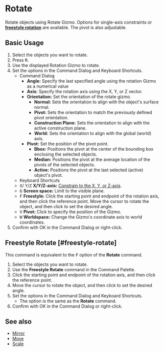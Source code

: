 
# Rotate

<Reference shortcut="R" command="Rotate" button="Left of Command Bar"  buttonIcon='button-rotate'/>

Rotate objects using Rotate Gizmo. Options for single-axis constraints or [**freestyle rotation**](#freestyle-rotate) are available. The pivot is also adjustable.

## Basic Usage

1. Select the objects you want to rotate.
2. Press <kbd>R</kbd>.
3. Use the displayed Rotation Gizmo to rotate.
4. Set the options in the Command Dialog and Keyboard Shortcuts.
   - <Kst>Command Dialog</Kst>
      - **Angle:** Specify the last specified angle using the rotation Gizmo as a numerical value
      - **Axis:** Specify the rotation axis using the X, Y, or Z vector.
      - **Orientation:** Set the orientation of the rotate gizmo.
         - <ButtonIcon type="button-normal"/> **Normal:** Sets the orientation to align with the object's surface normal.
         - <ButtonIcon type="button-pivot"/> **Pivot:** Sets the orientation to match the previously defined pivot orientation.
         - <ButtonIcon type="button-construction-plane"/> **Construction Plane:** Sets the orientation to align with the active construction plane.
         - <ButtonIcon type="button-world"/> **World:** Sets the orientation to align with the global (world) axis.
      - **Pivot:** Set the position of the pivot point.
         - <ButtonIcon type="button-bbox"/> **Bbox:** Positions the pivot at the center of the bounding box enclosing the selected objects.
         - <ButtonIcon type="button-median"/> **Median:** Positions the pivot at the average location of the pivots of the selected objects.
         - <ButtonIcon type="button-active"/> **Active:** Positions the pivot at the last selected (active) object's pivot.
   - <Kst>Keyboard Shortcuts</Kst>
   - <kbd>X</kbd>/ <kbd>Y</kbd>/<kbd>Z</kbd> **X/Y/Z-axis:** [Constrain to the X, Y, or Z-axis](/tool/sketching-essentials#constrain-to-an-axis).
   - <kbd>G</kbd> **Screen space:** Limit to the visible plane.
   - <kbd>F</kbd> **Freestyle:** Click the starting point and endpoint of the rotation axis, and then click the reference point. Move the cursor to rotate the object, and then click to set the desired angle.
   - <kbd>V</kbd> **Pivot:** Click to specify the position of the Gizmo.
   - <kbd>W</kbd> **Worldspace:** Change the Gizmo's coordinate axis to world coordinates.
5. Confirm with OK in the Command Dialog or right-click.

## Freestyle Rotate [#freestyle-rotate]

This command is equivalent to the <kbd>F</kbd> option of the **Rotate** command.

1. Select the objects you want to rotate.
2. Use the **Freestyle Rotate**  command in the Command Palette.
3. Click the starting point and endpoint of the rotation axis, and then click the reference point.
4. Move the cursor to rotate the object, and then click to set the desired angle. 
5. Set the options in the Command Dialog and Keyboard Shortcuts.
   - The option is the same as the **Rotate** command.
6. Confirm with OK in the Command Dialog or right-click.

<VideoPlayer fileName="freestyle-rotate"/>

## See also
- [Mirror](mirror)
- [Move](move)
- [Scale](scale)